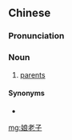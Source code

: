 ==Chinese==
{{zh-forms|type=12}}

===Pronunciation===
{{zh-pron
|m=niánglǎozi
|cat=n
}}

===Noun===
{{zh-noun}}

# {{lb|zh|slang}} [[parents]]

====Synonyms====
* {{zh-l|老子娘}}

[[mg:娘老子]]